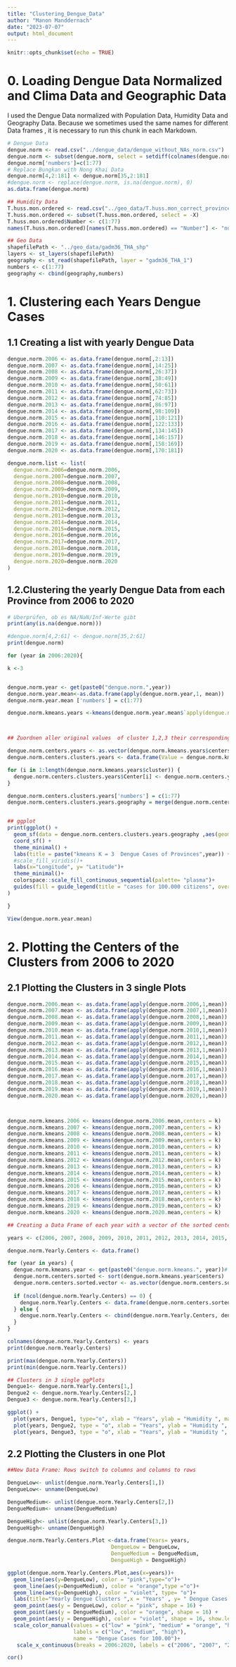 ```yaml
---
title: "Clustering_Dengue_Data"
author: "Manon Manddernach"
date: "2023-07-07"
output: html_document
---
```


```r
knitr::opts_chunk$set(echo = TRUE)
```

# 0. Loading Dengue Data Normalized and Clima Data and Geographic Data

I used the Dengue Data normalized with Population Data, Humidity Data and Geography Data. Because we sometimes used the same names for different Data frames , it is necessary to run this chunk in each Markdown.

```r
# Dengue Data
dengue.norm <- read.csv("../dengue_data/dengue_without_NAs_norm.csv")
dengue.norm <- subset(dengue.norm, select = setdiff(colnames(dengue.norm), c("X", "X.1","X2006.total", "X2007.total", "X2008.total","X2009.total", "X2010.total", "X2011.total","X2012.total", "X2013.total", "X2014.total","X2015.total", "X2016.total", "X2017.total","X2018.total", "X2019.total", "X2020.total")))
dengue.norm['numbers']=c(1:77)
# Replace Bungkan with Nong Khai Data 
dengue.norm[4,2:181] <- dengue.norm[35,2:181]
#dengue.norm <- replace(dengue.norm, is.na(dengue.norm), 0)
as.data.frame(dengue.norm)

## Humidity Data 
T.huss.mon.ordered <- read.csv("../geo_data/T.huss.mon_correct_provinces.csv")
T.huss.mon.ordered <- subset(T.huss.mon.ordered, select = -X)
T.huss.mon.ordered$Number <- c(1:77)
names(T.huss.mon.ordered)[names(T.huss.mon.ordered) == "Number"] <- "numbers"

## Geo Data 
shapefilePath <- "../geo_data/gadm36_THA_shp"
layers <- st_layers(shapefilePath)
geography <- st_read(shapefilePath, layer = "gadm36_THA_1")
numbers <- c(1:77)
geography <- cbind(geography,numbers)
```

# 1. Clustering each Years Dengue Cases

## 1.1 Creating a list with yearly Dengue Data

```r
dengue.norm.2006 <- as.data.frame(dengue.norm[,2:13])
dengue.norm.2007 <- as.data.frame(dengue.norm[,14:25])
dengue.norm.2008 <- as.data.frame(dengue.norm[,26:37])
dengue.norm.2009 <- as.data.frame(dengue.norm[,38:49])
dengue.norm.2010 <- as.data.frame(dengue.norm[,50:61])
dengue.norm.2011 <- as.data.frame(dengue.norm[,62:73])
dengue.norm.2012 <- as.data.frame(dengue.norm[,74:85])
dengue.norm.2013 <- as.data.frame(dengue.norm[,86:97])
dengue.norm.2014 <- as.data.frame(dengue.norm[,98:109])
dengue.norm.2015 <- as.data.frame(dengue.norm[,110:121])
dengue.norm.2016 <- as.data.frame(dengue.norm[,122:133])
dengue.norm.2017 <- as.data.frame(dengue.norm[,134:145])
dengue.norm.2018 <- as.data.frame(dengue.norm[,146:157])
dengue.norm.2019 <- as.data.frame(dengue.norm[,158:169])
dengue.norm.2020 <- as.data.frame(dengue.norm[,170:181])

dengue.norm.list <- list(
  dengue.norm.2006=dengue.norm.2006,
  dengue.norm.2007=dengue.norm.2007,
  dengue.norm.2008=dengue.norm.2008,
  dengue.norm.2009=dengue.norm.2009,
  dengue.norm.2010=dengue.norm.2010,
  dengue.norm.2011=dengue.norm.2011,
  dengue.norm.2012=dengue.norm.2012,
  dengue.norm.2013=dengue.norm.2013,
  dengue.norm.2014=dengue.norm.2014,
  dengue.norm.2015=dengue.norm.2015,
  dengue.norm.2016=dengue.norm.2016,
  dengue.norm.2017=dengue.norm.2017,
  dengue.norm.2018=dengue.norm.2018,
  dengue.norm.2019=dengue.norm.2019,
  dengue.norm.2020=dengue.norm.2020
)
```

## 1.2.Clustering the yearly Dengue Data from each Province from 2006 to 2020

```r


# Überprüfen, ob es NA/NaN/Inf-Werte gibt
print(any(is.na(dengue.norm)))


```

```r
#dengue.norm[4,2:61] <- dengue.norm[35,2:61]
print(dengue.norm)

for (year in 2006:2020){

k <-3


dengue.norm.year <- get(paste0("dengue.norm.",year))
dengue.norm.year.mean<-as.data.frame(apply(dengue.norm.year,1, mean))
dengue.norm.year.mean ['numbers'] = c(1:77)

dengue.norm.kmeans.years <-kmeans(dengue.norm.year.mean$`apply(dengue.norm.year, 1, mean)`, centers = k )



## Zuordnen aller original values  of cluster 1,2,3 their corresponding center 

dengue.norm.centers.years <- as.vector(dengue.norm.kmeans.years$centers)
dengue.norm.centers.clusters.years <- data.frame(Value = dengue.norm.kmeans.years$cluster, Center = NA)

for (i in 1:length(dengue.norm.kmeans.years$cluster)) {
  dengue.norm.centers.clusters.years$Center[i] <- dengue.norm.centers.years[dengue.norm.kmeans.years$cluster[i]]
}

dengue.norm.centers.clusters.years['numbers'] = c(1:77)
dengue.norm.centers.clusters.years.geography = merge(dengue.norm.centers.clusters.years, geography, by= "numbers")


## ggplot
print(ggplot() +
  geom_sf(data = dengue.norm.centers.clusters.years.geography ,aes(geometry = geometry, fill= Center)) +
  coord_sf() +  
  theme_minimal() +
  labs(title = paste("kmeans K = 3  Dengue Cases of Provinces",year)) +
  #scale_fill_viridis()+
  labs(x="Longitude", y= "Latitude")+
  theme_minimal()+
  colorspace::scale_fill_continuous_sequential(palette= "plasma")+
  guides(fill = guide_legend(title = "cases for 100.000 citizens", override.aes = list(shape = 22)))
)

}


```

```r
View(dengue.norm.year.mean)
```

# 2. Plotting the Centers of the Clusters from 2006 to 2020

## 2.1 Plotting the Clusters in 3 single Plots

```r


dengue.norm.2006.mean <- as.data.frame(apply(dengue.norm.2006,1,mean))
dengue.norm.2007.mean <- as.data.frame(apply(dengue.norm.2007,1,mean))
dengue.norm.2008.mean <- as.data.frame(apply(dengue.norm.2008,1,mean))
dengue.norm.2009.mean <- as.data.frame(apply(dengue.norm.2009,1,mean))
dengue.norm.2010.mean <- as.data.frame(apply(dengue.norm.2010,1,mean))
dengue.norm.2011.mean <- as.data.frame(apply(dengue.norm.2011,1,mean))
dengue.norm.2012.mean <- as.data.frame(apply(dengue.norm.2012,1,mean))
dengue.norm.2013.mean <- as.data.frame(apply(dengue.norm.2013,1,mean))
dengue.norm.2014.mean <- as.data.frame(apply(dengue.norm.2014,1,mean))
dengue.norm.2015.mean <- as.data.frame(apply(dengue.norm.2015,1,mean))
dengue.norm.2016.mean <- as.data.frame(apply(dengue.norm.2016,1,mean))
dengue.norm.2017.mean <- as.data.frame(apply(dengue.norm.2017,1,mean))
dengue.norm.2018.mean <- as.data.frame(apply(dengue.norm.2018,1,mean))
dengue.norm.2019.mean <- as.data.frame(apply(dengue.norm.2019,1,mean))
dengue.norm.2020.mean <- as.data.frame(apply(dengue.norm.2020,1,mean))



dengue.norm.kmeans.2006 <- kmeans(dengue.norm.2006.mean,centers = k)
dengue.norm.kmeans.2007 <- kmeans(dengue.norm.2007.mean,centers = k)
dengue.norm.kmeans.2008 <- kmeans(dengue.norm.2008.mean,centers = k)
dengue.norm.kmeans.2009 <- kmeans(dengue.norm.2009.mean,centers = k)
dengue.norm.kmeans.2010 <- kmeans(dengue.norm.2010.mean,centers = k)
dengue.norm.kmeans.2011 <- kmeans(dengue.norm.2011.mean,centers = k)
dengue.norm.kmeans.2012 <- kmeans(dengue.norm.2012.mean,centers = k)
dengue.norm.kmeans.2013 <- kmeans(dengue.norm.2013.mean,centers = k)
dengue.norm.kmeans.2014 <- kmeans(dengue.norm.2014.mean,centers = k)
dengue.norm.kmeans.2015 <- kmeans(dengue.norm.2015.mean,centers = k)
dengue.norm.kmeans.2016 <- kmeans(dengue.norm.2016.mean,centers = k)
dengue.norm.kmeans.2017 <- kmeans(dengue.norm.2017.mean,centers = k)
dengue.norm.kmeans.2018 <- kmeans(dengue.norm.2018.mean,centers = k)
dengue.norm.kmeans.2019 <- kmeans(dengue.norm.2019.mean,centers = k)
dengue.norm.kmeans.2020 <- kmeans(dengue.norm.2020.mean,centers = k)

```

```r

## Creating a Data Frame of each year with a vector of the sorted centers 

years <- c(2006, 2007, 2008, 2009, 2010, 2011, 2012, 2013, 2014, 2015, 2016, 2017, 2018, 2019, 2020)

dengue.norm.Yearly.Centers <- data.frame()

for (year in years) {
  dengue.norm.kmeans.year <- get(paste0("dengue.norm.kmeans.", year))# Annahme: dengue.norm.kmeans.2006, dengue.norm.kmeans.2007, etc do already excist
  dengue.norm.centers.sorted <- sort(dengue.norm.kmeans.year$centers)
  dengue.norm.centers.sorted.vector <- as.vector(dengue.norm.centers.sorted)
  
  if (ncol(dengue.norm.Yearly.Centers) == 0) {
    dengue.norm.Yearly.Centers <- data.frame(dengue.norm.centers.sorted.vector)
  } else {
    dengue.norm.Yearly.Centers <- cbind(dengue.norm.Yearly.Centers, dengue.norm.centers.sorted.vector)
  }
}

colnames(dengue.norm.Yearly.Centers) <- years
print(dengue.norm.Yearly.Centers)
```

```r
print(max(dengue.norm.Yearly.Centers))
print(min(dengue.norm.Yearly.Centers))

```

```r
## Clusters in 3 single ggPlots 
Dengue1<- dengue.norm.Yearly.Centers[1,]
Dengue2 <- dengue.norm.Yearly.Centers[2,]
Dengue3 <- dengue.norm.Yearly.Centers[3,]

ggplot() +
  plot(years, Dengue1, type="o", xlab = "Years", ylab = "Humidity ", main = " Yearly Clusters from 2006 to 2020",ylim=c(0,110))+
  plot(years, Dengue2, type = "o", xlab = "Years", ylab = "Humidity ", main = " Yearly Clusters from 2006 to 2020",ylim=c(0,110))+
  plot(years, Dengue3, type = "o", xlab = "Years", ylab = "Humidity ", main = " Yearly Clusters from 2006 to 2020", ylim=c (0,110))
```

## 2.2 Plotting the Clusters in one Plot

```r
##New Data Frame: Rows switch to columns and columns to rows

DengueLow<- unlist(dengue.norm.Yearly.Centers[1,])
DengueLow<- unname(DengueLow)

DengueMedium<- unlist(dengue.norm.Yearly.Centers[2,])
DengueMedium<- unname(DengueMedium)

DengueHigh<- unlist(dengue.norm.Yearly.Centers[3,])
DengueHigh<- unname(DengueHigh)

dengue.norm.Yearly.Centers.Plot <-data.frame(Years= years,
                                 DengueLow = DengueLow,
                                 DengueMedium = DengueMedium,
                                 DengueHigh = DengueHigh)

ggplot(dengue.norm.Yearly.Centers.Plot,aes(x=years))+
  geom_line(aes(y=DengueLow), color = "pink",type="o")+
  geom_line(aes(y=DengueMedium), color = "orange",type ="o")+
  geom_line(aes(y=DengueHigh), color = "violet", type= "o")+
  labs(title="Yearly Dengue Clusters ",x = "Years" , y= " Dengue Cases for 100.000")+
  geom_point(aes(y = DengueLow), color = "pink", shape = 16) +
  geom_point(aes(y = DengueMedium), color = "orange", shape = 16) +
  geom_point(aes(y = DengueHigh), color = "violet", shape = 16, show.legend = TRUE)+
  scale_color_manual(values = c("low" = "pink", "medium" = "orange", "high" = "violet"),
                     labels = c("low", "medium", "high"),
                     name = "Dengue Cases for 100.00")+
   scale_x_continuous(breaks = 2006:2020, labels = c("2006", "2007", "2008", "2009", "2010", "2011", "2012", "2013", "2014", "2015", "2016", "2017", "2018", "2019", "2020"))

```

```r
cor()
```
